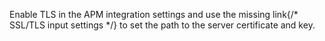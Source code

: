 

Enable TLS in the APM integration settings and use the <DocBadge><DocIcon size="s" type="unlink" title="missing link"/> missing link</DocBadge>{/*  <DocLink id="enApmGuideAgentServerSsl">SSL/TLS input settings</DocLink> */} to set the path to the server certificate and key.